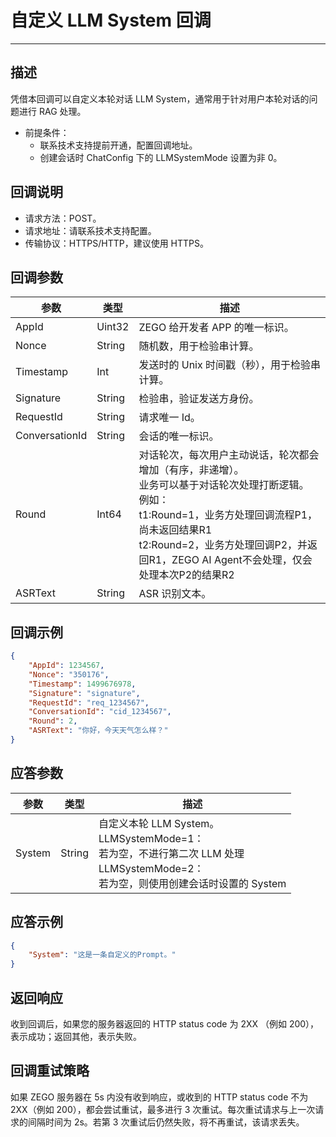 
# 自定义 LLM System 回调

- - -

## 描述

凭借本回调可以自定义本轮对话 LLM System，通常用于针对用户本轮对话的问题进行 RAG 处理。

<Note title="说明">

- 前提条件：
  - 联系技术支持提前开通，配置回调地址。
  - 创建会话时 ChatConfig 下的 LLMSystemMode 设置为非 0。

</Note>

## 回调说明

- 请求方法：POST。
- 请求地址：请联系技术支持配置。
- 传输协议：HTTPS/HTTP，建议使用 HTTPS。

## 回调参数

| 参数 | 类型 | 描述 |
|------|------|------|
| AppId | Uint32 | ZEGO 给开发者 APP 的唯一标识。 |
| Nonce | String | 随机数，用于检验串计算。 |
| Timestamp | Int | 发送时的 Unix 时间戳（秒），用于检验串计算。 |
| Signature | String | 检验串，验证发送方身份。 |
| RequestId | String | 请求唯一 Id。 |
| ConversationId | String | 会话的唯一标识。 |
| Round | Int64 | 对话轮次，每次用户主动说话，轮次都会增加（有序，非递增）。<br/>业务可以基于对话轮次处理打断逻辑。<br/>例如：<br/>t1:Round=1，业务方处理回调流程P1，尚未返回结果R1<br/>t2:Round=2，业务方处理回调P2，并返回R1，ZEGO AI Agent不会处理，仅会处理本次P2的结果R2 |
| ASRText | String | ASR 识别文本。 |


## 回调示例

```json
{
    "AppId": 1234567,
    "Nonce": "350176",
    "Timestamp": 1499676978,
    "Signature": "signature",
    "RequestId": "req_1234567",
    "ConversationId": "cid_1234567",
    "Round": 2,
    "ASRText": "你好，今天天气怎么样？"
}
```

## 应答参数

| 参数 | 类型 | 描述 |
|------|------|------|
| System | String | 自定义本轮 LLM System。<br/>LLMSystemMode=1：<br/>若为空，不进行第二次 LLM 处理<br/>LLMSystemMode=2：<br/>若为空，则使用创建会话时设置的 System |

## 应答示例

```json
{
    "System": "这是一条自定义的Prompt。"
}
```

## 返回响应

收到回调后，如果您的服务器返回的 HTTP status code 为 2XX （例如 200），表示成功；返回其他，表示失败。

## 回调重试策略

如果 ZEGO 服务器在 5s 内没有收到响应，或收到的 HTTP status code 不为 2XX（例如 200），都会尝试重试，最多进行 3 次重试。每次重试请求与上一次请求的间隔时间为 2s。若第 3 次重试后仍然失败，将不再重试，该请求丢失。

